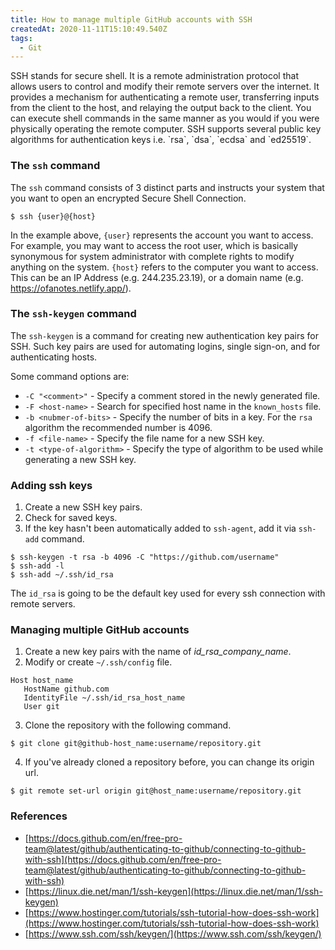 ```yaml
---
title: How to manage multiple GitHub accounts with SSH
createdAt: 2020-11-11T15:10:49.540Z
tags:
  - Git
---
```


<MDXIntro>
  SSH stands for secure shell. It is a remote administration protocol that
  allows users to control and modify their remote servers over the internet. It
  provides a mechanism for authenticating a remote user, transferring inputs
  from the client to the host, and relaying the output back to the client. You
  can execute shell commands in the same manner as you would if you were
  physically operating the remote computer. SSH supports several public key
  algorithms for authentication keys i.e. `rsa`, `dsa`, `ecdsa` and `ed25519`.
</MDXIntro>

### The `ssh` command

The `ssh` command consists of 3 distinct parts and instructs your system that you want to open an encrypted Secure Shell Connection.

```shell script
$ ssh {user}@{host}
```

In the example above, `{user}` represents the account you want to access. For example, you may want to access the root user, which is basically synonymous for system administrator with complete rights to modify anything on the system. `{host}` refers to the computer you want to access. This can be an IP Address (e.g. 244.235.23.19), or a domain name (e.g. https://ofanotes.netlify.app/).

### The `ssh-keygen` command

The `ssh-keygen` is a command for creating new authentication key pairs for SSH. Such key pairs are used for automating logins, single sign-on, and for authenticating hosts.

Some command options are:

- `-C "<comment>"` - Specify a comment stored in the newly generated file.
- `-F <host-name>` - Search for specified host name in the `known_hosts` file.
- `-b <nubmer-of-bits>` - Specify the number of bits in a key. For the `rsa` algorithm the recommended number is 4096.
- `-f <file-name>` - Specify the file name for a new SSH key.
- `-t <type-of-algorithm>` - Specify the type of algorithm to be used while generating a new SSH key.

### Adding ssh keys

1. Create a new SSH key pairs.
2. Check for saved keys.
3. If the key hasn't been automatically added to `ssh-agent`, add it via `ssh-add` command.

```shell script
$ ssh-keygen -t rsa -b 4096 -C "https://github.com/username"
$ ssh-add -l
$ ssh-add ~/.ssh/id_rsa
```

The `id_rsa` is going to be the default key used for every ssh connection with remote servers.

### Managing multiple GitHub accounts

1. Create a new key pairs with the name of _id_rsa_company_name_.
2. Modify or create `~/.ssh/config` file.

```
Host host_name
   HostName github.com
   IdentityFile ~/.ssh/id_rsa_host_name
   User git
```

3. Clone the repository with the following command.

```shell script
$ git clone git@github-host_name:username/repository.git
```

4. If you've already cloned a repository before, you can change its origin url.

```shell script
$ git remote set-url origin git@host_name:username/repository.git
```

### References

- [https://docs.github.com/en/free-pro-team@latest/github/authenticating-to-github/connecting-to-github-with-ssh](https://docs.github.com/en/free-pro-team@latest/github/authenticating-to-github/connecting-to-github-with-ssh)
- [https://linux.die.net/man/1/ssh-keygen](https://linux.die.net/man/1/ssh-keygen)
- [https://www.hostinger.com/tutorials/ssh-tutorial-how-does-ssh-work](https://www.hostinger.com/tutorials/ssh-tutorial-how-does-ssh-work)
- [https://www.ssh.com/ssh/keygen/](https://www.ssh.com/ssh/keygen/)
